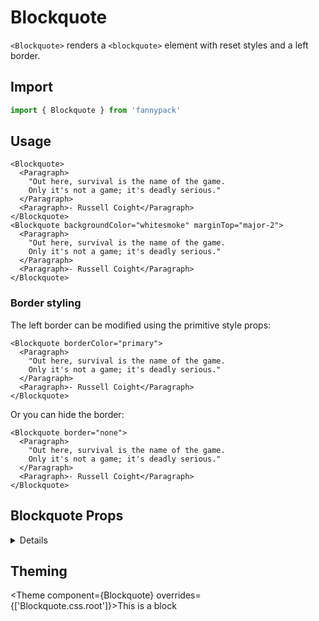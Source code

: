 
# Blockquote

`<Blockquote>` renders a `<blockquote>` element with reset styles and a left border.

## Import

```jsx
import { Blockquote } from 'fannypack'
```

## Usage

```jsx-live
<Blockquote>
  <Paragraph>
    "Out here, survival is the name of the game.
    Only it's not a game; it's deadly serious."
  </Paragraph>
  <Paragraph>- Russell Coight</Paragraph>
</Blockquote>
<Blockquote backgroundColor="whitesmoke" marginTop="major-2">
  <Paragraph>
    "Out here, survival is the name of the game.
    Only it's not a game; it's deadly serious."
  </Paragraph>
  <Paragraph>- Russell Coight</Paragraph>
</Blockquote>
```

### Border styling

The left border can be modified using the primitive style props:

```jsx-live
<Blockquote borderColor="primary">
  <Paragraph>
    "Out here, survival is the name of the game.
    Only it's not a game; it's deadly serious."
  </Paragraph>
  <Paragraph>- Russell Coight</Paragraph>
</Blockquote>
```

Or you can hide the border:

```jsx-live
<Blockquote border="none">
  <Paragraph>
    "Out here, survival is the name of the game.
    Only it's not a game; it's deadly serious."
  </Paragraph>
  <Paragraph>- Russell Coight</Paragraph>
</Blockquote>
```

## Blockquote Props

<!-- Automatically generated -->

<details><Box use="summary" marginBottom="major-2">Inherits <code><strong>Box</strong></code> props</Box>

**<Code marginRight="major-1">use</Code>**  

<Code isBlock palette="primary" fontSize="150" padding="minor-1" marginBottom="major-2">
{`string
  | ComponentClass<any, any>
  | FunctionComponent<any>`}
</Code>

<Box marginBottom="major-4" />

**<Code marginRight="major-1">className</Code>** <Code fontSize="150" palette="primary">string</Code> 

<Box marginBottom="major-4" />

**<Code marginRight="major-1">children</Code>**  

<Code isBlock palette="primary" fontSize="150" padding="minor-1" marginBottom="major-2">
{`string
  | number
  | boolean
  | {}
  | ReactElement<any, string
  | ((props: any) => ReactElement<any, string
  | ...
  | (new (props: any) => Component<any, any, any>)>)
  | (new (props: any) => Component<any, any, any>)>
  | ReactNodeArray
  | ReactPortal
  | ((props: BoxProps) => ReactNode)`}
</Code>

<Box marginBottom="major-4" />

**<Code marginRight="major-1">altitude</Code>** <Code fontSize="150" palette="primary">string</Code> 

<Box marginBottom="major-4" />

**<Code marginRight="major-1">showBreakpoint</Code>** <Code fontSize="150" palette="primary">string</Code> 

<Box marginBottom="major-4" />

**<Code marginRight="major-1">hiddenBreakpoint</Code>** <Code fontSize="150" palette="primary">string</Code> 

<Box marginBottom="major-4" />

**<Code marginRight="major-1">overrides</Code>**  

<Code isBlock palette="primary" fontSize="150" padding="minor-1" marginBottom="major-2">
{`{
  altitudes?: AltitudesThemeConfig;
  borders?: BordersThemeConfig;
  borderRadii?: BorderRadiiThemeConfig;
  breakpoints?: BreakpointsThemeConfig;
  fontSizes?: FontSizeThemeConfig;
  fontWeights?: FontWeightsThemeConfig;
  ... 67 more ...;
  Template?: TemplateThemeConfig;
}`}
</Code>

<Box marginBottom="major-4" />

**<Code marginRight="major-1">elementRef</Code>** <Code fontSize="150" palette="primary">((instance: any) =&#62; void) | RefObject&#60;any&#62;</Code> 

<Box marginBottom="major-4" />

**<Code marginRight="major-1">themeKey</Code>** <Code fontSize="150" palette="primary">string</Code> 

<Box marginBottom="major-4" />

</details>
            

## Theming

<Theme component={Blockquote} overrides={['Blockquote.css.root']}>This is a block</Theme>
